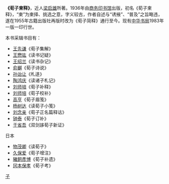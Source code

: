 '''《荀子柬释》'''，近人[[梁启雄|梁启雄]]所著。1936年由[[商务印书馆|商务印书馆]]出版，初名《荀子柬释》，“柬”为柬择、挑选之意，字义较古，作者自述与“诱掖”、“普及”之旨略违，遂在1955年古籍出版社再版时改为《荀子简释》通行至今。现有[[中华书局|中华书局]]1983年一版一印行世。

本书采辑书目有：
* [[王先谦|王先谦]]《荀子集解》
* [[王懋竑|王懋竑]]《读书记疑》
* [[王绍兰|王绍兰]]《读书杂记》
* [[俞樾|俞樾]]《荀子诗说》
* [[孙诒让|孙诒让]]《札迻》
* [[陶鸿庆|陶鸿庆]]《读诸子札记》
* [[刘师培|刘师培]]《荀子补释》
* [[刘师培|刘师培]]《荀子校补》
* [[高亨|高亨]]《荀子眉笺》
* [[杨树达|杨树达]]《读荀子小笺》
* [[刘念亲|刘念亲]]《荀子正名篇释诂》
* [[钟泰|钟泰]]《荀子订补》
* [[于省吾|于省吾]]《双剑誃荀子新证》

日本
* [[物茂卿|物茂卿]]《读荀子》
* [[久保爱|久保爱]]《荀子增注》
* [[豬飼彥博|豬飼彥博]]《荀子补遗》
* [[冈本保孝|冈本保孝]]《荀子考》


[[Category:中文書籍|子]]